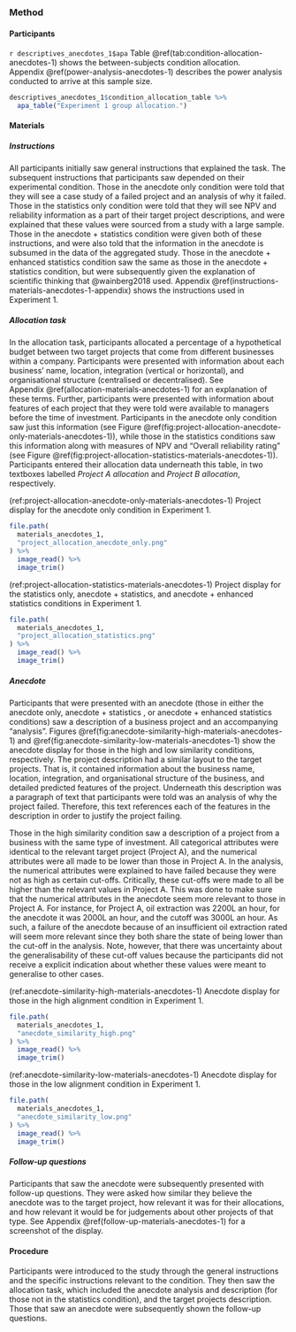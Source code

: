 ### Method {#method-anecdotes-1}

#### Participants

`r descriptives_anecdotes_1$apa` Table \@ref(tab:condition-allocation-anecdotes-1)
shows the between-subjects condition allocation.
Appendix \@ref(power-analysis-anecdotes-1) describes the power analysis
conducted to arrive at this sample size.

```r
descriptives_anecdotes_1$condition_allocation_table %>%
  apa_table("Experiment 1 group allocation.")
```

#### Materials {#materials-anecdotes-1}

##### Instructions

All participants initially saw general instructions that explained the task. The
subsequent instructions that participants saw depended on their experimental
condition. Those in the anecdote only condition were told that they will see a
case study of a failed project and an analysis of why it failed. Those in the
statistics only condition were told that they will see NPV and reliability
information as a part of their target project descriptions, and were explained
that these values were sourced from a study with a large sample. Those in the
anecdote + statistics condition were given both of these instructions, and were
also told that the information in the anecdote is subsumed in the data of the
aggregated study. Those in the anecdote + enhanced statistics condition saw the
same as those in the anecdote + statistics condition, but were subsequently
given the explanation of scientific thinking that @wainberg2018 used.
Appendix \@ref(instructions-materials-anecdotes-1-appendix) shows the
instructions used in Experiment 1.

##### Allocation task

In the allocation task, participants allocated a percentage of a hypothetical
budget between two target projects that come from different businesses within a
company. Participants were presented with information about each business' name,
location, integration (vertical or horizontal), and organisational structure
(centralised or decentralised). See
Appendix \@ref(allocation-materials-anecdotes-1) for an explanation of these
terms. Further, participants were presented with information about features of
each project that they were told were available to managers before the time of
investment. Participants in the anecdote only condition saw just this
information (see
Figure \@ref(fig:project-allocation-anecdote-only-materials-anecdotes-1)), while
those in the statistics conditions saw this information along with measures of
NPV and "Overall reliability rating" (see
Figure \@ref(fig:project-allocation-statistics-materials-anecdotes-1)).
Participants entered their allocation data underneath this table, in two
textboxes labelled *Project A allocation* and *Project B allocation*,
respectively.

(ref:project-allocation-anecdote-only-materials-anecdotes-1) Project display for the anecdote only condition in Experiment 1.

```r
file.path(
  materials_anecdotes_1,
  "project_allocation_anecdote_only.png"
) %>%
  image_read() %>%
  image_trim()
```

(ref:project-allocation-statistics-materials-anecdotes-1) Project display for the statistics only, anecdote + statistics, and anecdote + enhanced statistics conditions in Experiment 1.

```r
file.path(
  materials_anecdotes_1,
  "project_allocation_statistics.png"
) %>%
  image_read() %>%
  image_trim()
```

##### Anecdote

Participants that were presented with an anecdote (those in either the anecdote
only, anecdote + statistics , or anecdote + enhanced statistics conditions) saw
a description of a business project and an accompanying "analysis".
Figures \@ref(fig:anecdote-similarity-high-materials-anecdotes-1)
and \@ref(fig:anecdote-similarity-low-materials-anecdotes-1) show the anecdote
display for those in the high and low similarity conditions, respectively. The
project description had a similar layout to the target projects. That is, it
contained information about the business name, location, integration, and
organisational structure of the business, and detailed predicted features of the
project. Underneath this description was a paragraph of text that participants
were told was an analysis of why the project failed. Therefore, this text
references each of the features in the description in order to justify the
project failing.

Those in the high similarity condition saw a description of a project from a
business with the same type of investment. All categorical attributes were
identical to the relevant target project (Project A), and the numerical
attributes were all made to be lower than those in Project A. In the analysis,
the numerical attributes were explained to have failed because they were not as
high as certain cut-offs. Critically, these cut-offs were made to all be higher
than the relevant values in Project A. This was done to make sure that the
numerical attributes in the anecdote seem more relevant to those in Project A.
For instance, for Project A, oil extraction was 2200L an hour, for the anecdote
it was 2000L an hour, and the cutoff was 3000L an hour. As such, a failure of
the anecdote because of an insufficient oil extraction rated will seem more
relevant since they both share the state of being lower than the cut-off in the
analysis. Note, however, that there was uncertainty about the generalisability
of these cut-off values because the participants did not receive a explicit
indication about whether these values were meant to generalise to other cases.

(ref:anecdote-similarity-high-materials-anecdotes-1) Anecdote display for those in the high alignment condition in Experiment 1.

```r
file.path(
  materials_anecdotes_1,
  "anecdote_similarity_high.png"
) %>%
  image_read() %>%
  image_trim()
```

(ref:anecdote-similarity-low-materials-anecdotes-1) Anecdote display for those in the low alignment condition in Experiment 1.

```r
file.path(
  materials_anecdotes_1,
  "anecdote_similarity_low.png"
) %>%
  image_read() %>%
  image_trim()
```

##### Follow-up questions

Participants that saw the anecdote were subsequently presented with follow-up
questions. They were asked how similar they believe the anecdote was to the
target project, how relevant it was for their allocations, and how relevant it
would be for judgements about other projects of that type. See
Appendix \@ref(follow-up-materials-anecdotes-1) for a screenshot of the display.

#### Procedure

Participants were introduced to the study through the general instructions and
the specific instructions relevant to the condition. They then saw the
allocation task, which included the anecdote analysis and description (for those
not in the statistics condition), and the target projects description. Those
that saw an anecdote were subsequently shown the follow-up questions.
